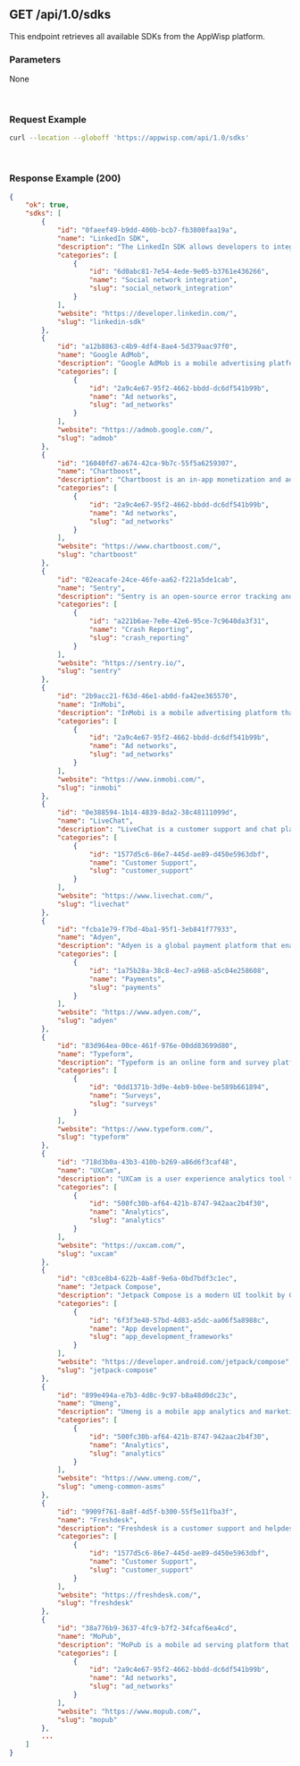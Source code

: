 ## GET /api/1.0/sdks

This endpoint retrieves all available SDKs from the AppWisp platform.

### Parameters

None

&nbsp;

### Request Example
```bash
curl --location --globoff 'https://appwisp.com/api/1.0/sdks'
```

&nbsp;

### Response Example (200)

```json
{
    "ok": true,
    "sdks": [
		{
			"id": "0faeef49-b9dd-400b-bcb7-fb3800faa19a",
			"name": "LinkedIn SDK",
			"description": "The LinkedIn SDK allows developers to integrate LinkedIn features, such as social sharing and authentication, into their applications.",
			"categories": [
				{
					"id": "6d0abc81-7e54-4ede-9e05-b3761e436266",
					"name": "Social network integration",
					"slug": "social_network_integration"
				}
			],
			"website": "https://developer.linkedin.com/",
			"slug": "linkedin-sdk"
		},
		{
			"id": "a12b8863-c4b9-4df4-8ae4-5d379aac97f0",
			"name": "Google AdMob",
			"description": "Google AdMob is a mobile advertising platform that allows app developers to monetize their apps through in-app ads.",
			"categories": [
				{
					"id": "2a9c4e67-95f2-4662-bbdd-dc6df541b99b",
					"name": "Ad networks",
					"slug": "ad_networks"
				}
			],
			"website": "https://admob.google.com/",
			"slug": "admob"
		},
		{
			"id": "16040fd7-a674-42ca-9b7c-55f5a6259307",
			"name": "Chartboost",
			"description": "Chartboost is an in-app monetization and advertising platform specifically designed for mobile games, helping developers maximize revenue through targeted ads.",
			"categories": [
				{
					"id": "2a9c4e67-95f2-4662-bbdd-dc6df541b99b",
					"name": "Ad networks",
					"slug": "ad_networks"
				}
			],
			"website": "https://www.chartboost.com/",
			"slug": "chartboost"
		},
		{
			"id": "02eacafe-24ce-46fe-aa62-f221a5de1cab",
			"name": "Sentry",
			"description": "Sentry is an open-source error tracking and monitoring platform that assists developers in identifying and resolving issues in applications.",
			"categories": [
				{
					"id": "a221b6ae-7e8e-42e6-95ce-7c9640da3f31",
					"name": "Crash Reporting",
					"slug": "crash_reporting"
				}
			],
			"website": "https://sentry.io/",
			"slug": "sentry"
		},
		{
			"id": "2b9acc21-f63d-46e1-ab0d-fa42ee365570",
			"name": "InMobi",
			"description": "InMobi is a mobile advertising platform that provides solutions for app monetization, user acquisition, and retargeting.",
			"categories": [
				{
					"id": "2a9c4e67-95f2-4662-bbdd-dc6df541b99b",
					"name": "Ad networks",
					"slug": "ad_networks"
				}
			],
			"website": "https://www.inmobi.com/",
			"slug": "inmobi"
		},
		{
			"id": "0e388594-1b14-4839-8da2-38c48111099d",
			"name": "LiveChat",
			"description": "LiveChat is a customer support and chat platform that allows businesses to engage with their website visitors in real-time.",
			"categories": [
				{
					"id": "1577d5c6-86e7-445d-ae89-d450e5963dbf",
					"name": "Customer Support",
					"slug": "customer_support"
				}
			],
			"website": "https://www.livechat.com/",
			"slug": "livechat"
		},
		{
			"id": "fcba1e79-f7bd-4ba1-95f1-3eb841f77933",
			"name": "Adyen",
			"description": "Adyen is a global payment platform that enables businesses to accept payments in various currencies and methods, providing a seamless payment experience.",
			"categories": [
				{
					"id": "1a75b28a-38c8-4ec7-a968-a5c04e258608",
					"name": "Payments",
					"slug": "payments"
				}
			],
			"website": "https://www.adyen.com/",
			"slug": "adyen"
		},
		{
			"id": "83d964ea-00ce-461f-976e-00dd83699d80",
			"name": "Typeform",
			"description": "Typeform is an online form and survey platform known for its interactive and user-friendly interface, making data collection engaging.",
			"categories": [
				{
					"id": "0dd1371b-3d9e-4eb9-b0ee-be589b661894",
					"name": "Surveys",
					"slug": "surveys"
				}
			],
			"website": "https://www.typeform.com/",
			"slug": "typeform"
		},
		{
			"id": "718d3b0a-43b3-410b-b269-a86d6f3caf48",
			"name": "UXCam",
			"description": "UXCam is a user experience analytics tool that helps businesses understand and optimize user interactions within their mobile applications.",
			"categories": [
				{
					"id": "500fc30b-af64-421b-8747-942aac2b4f30",
					"name": "Analytics",
					"slug": "analytics"
				}
			],
			"website": "https://uxcam.com/",
			"slug": "uxcam"
		},
		{
			"id": "c03ce8b4-622b-4a8f-9e6a-0bd7bdf3c1ec",
			"name": "Jetpack Compose",
			"description": "Jetpack Compose is a modern UI toolkit by Google for building native Android applications using a declarative programming model.",
			"categories": [
				{
					"id": "6f3f3e40-57bd-4d83-a5dc-aa06f5a8988c",
					"name": "App development",
					"slug": "app_development_frameworks"
				}
			],
			"website": "https://developer.android.com/jetpack/compose",
			"slug": "jetpack-compose"
		},
		{
			"id": "899e494a-e7b3-4d8c-9c97-b8a48d0dc23c",
			"name": "Umeng",
			"description": "Umeng is a mobile app analytics and marketing platform, primarily used in the Chinese market, offering insights into user behavior and app performance.",
			"categories": [
				{
					"id": "500fc30b-af64-421b-8747-942aac2b4f30",
					"name": "Analytics",
					"slug": "analytics"
				}
			],
			"website": "https://www.umeng.com/",
			"slug": "umeng-common-asms"
		},
		{
			"id": "9909f761-8a8f-4d5f-b300-55f5e11fba3f",
			"name": "Freshdesk",
			"description": "Freshdesk is a customer support and helpdesk platform that provides tools for ticketing, live chat, and self-service options.",
			"categories": [
				{
					"id": "1577d5c6-86e7-445d-ae89-d450e5963dbf",
					"name": "Customer Support",
					"slug": "customer_support"
				}
			],
			"website": "https://freshdesk.com/",
			"slug": "freshdesk"
		},
		{
			"id": "38a776b9-3637-4fc9-b7f2-34fcaf6ea4cd",
			"name": "MoPub",
			"description": "MoPub is a mobile ad serving platform that helps developers monetize their apps through various ad formats.",
			"categories": [
				{
					"id": "2a9c4e67-95f2-4662-bbdd-dc6df541b99b",
					"name": "Ad networks",
					"slug": "ad_networks"
				}
			],
			"website": "https://www.mopub.com/",
			"slug": "mopub"
		},
		...
    ]
}
```